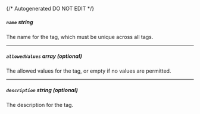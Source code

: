 {/* Autogenerated DO NOT EDIT  */}
##### `name` _string_
The name for the tag, which must be unique across all tags.


---
##### `allowedValues` _array (optional)_
The allowed values for the tag, or empty if no values are
permitted.


---
##### `description` _string (optional)_
The description for the tag.


